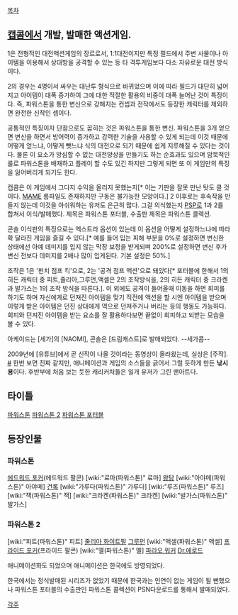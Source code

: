 [[목차]]

== [[캡콤]]에서 개발, 발매한 액션게임. ==

1은 전형적인 대전액션게임의 장르로서, 1:1대전이지만 특정 필드에서 주변 사물이나 아이템을 이용해서 상대방을 공격할 수 있는 등 타 격투게임보다 다소 자유로운 대전 방식이다.

2의 경우는 4명이서 싸우는 대난투 형식으로 바뀌었으며 이에 따라 필드가 대단히 넓어지고 아이템이 대폭 증가하여 그에 대한 적절한 활용의 비중이 대폭 늘어난 것이 특징이다. 즉, 파워스톤을 통한 변신으로 강해지는 컨셉과 전작에서도 등장한 캐릭터를 제외하면 완전한 신작인 셈이다.

공통적인 특징이자 단점으로도 꼽히는 것은 파워스톤을 통한 변신. 파워스톤을 3개 얻으면 변신을 하면서 방어력이 증가하고 강력한 기술을 사용할 수 있게 되는데 이것 때문에 어떻게 얻느냐, 어떻게 뺏느냐 식의 대전으로 되기 때문에 쉽게 지루해질 수 있다는 것이다. 물론 이 요소가 방심할 수 없는 대전양상을 만들기도 하는 순효과도 있으며 암묵적인 룰로 파워스톤을 배재하고 플레이 할 수도 있긴 하지만 그렇게 되면 또 이 게임만의 특징을 잃어버리게 되기도 한다.

캡콤은 이 게임에서 그다지 수익을 올리지 못했는지[* 이는 기판을 잘못 만난 탓도 클 것이다. [[MAME]] 롬파일도 존재하지만 구동은 불가능한 모양이다.] 2 이후로는 후속작을 만들지 않는데 이것을 아쉬워하는 유저도 은근히 많다. 그걸 의식했는지 [[PSP]]로 1과 2를 합쳐서 이식/발매했다. 제목은 파워스톤 포터블, 수출판 제목은 파워스톤 콜렉션.

콘솔 이식판의 특징으로는 엑스트라 옵션이 있는데 이 옵션을 어떻게 설정하느냐에 따라 확 달라진 게임을 즐길 수 있다.[* 예를 들어 입는 피해 부분을 0%로 설정하면 변신한 상태에선 아예 데미지를 입지 않는 막장 보정을 받게되며 200%로 설정하면 변신 후가 변신 전보다 데미지를 2배나 많이 입게된다. 기본 설정은 50%.]

조작은 1은 '펀치 점프 킥'으로, 2는 '공격 점프 액션'으로 돼있다[* 포터블에 한해서 1의 히든 캐릭터 중 피트,줄리아,그루먼,액셀은 2의 조작방식을, 2의 히든 캐릭터 중 크라켄과 발가스는 1의 조작 방식을 따른다.]. 이 외에도 공격이 들어올때 이동을 하면 회피를 하기도 하며 자신에게로 던져진 아이템을 맞기 직전에 액션을 할 시엔 아이템을 받으며 이렇게 받은 아이템은 던진 상대에게 역으로 던져주거나 버리는 등의 행동도 가능하다. 회피와 던져진 아이템을 받는 요소를 잘 활용하다보면 끝없이 회피하고 되받는 모습을 볼 수 있다.

아케이드는 [세가]의 [NAOMI], 콘솔은 [드림캐스트]로 발매되었다. --세가콤--

2009년에 [유튜브]에서 곧 신작이 나올 것이라는 동영상이 올라왔는데, 실상은 [주작]. [http://www.youtube.com/watch?v=JWoagTYetZo #] 한번 보면 진짜 같지만, 애니메이션과 게임의 소스들을 긁어서 그럴 듯하게 만든 '''낚시용'''이다. 후반부에 처음 보는 듯한 캐리커처들은 일개 유저가 그린 팬아트다.

== 타이틀 ==

[[파워스톤]]
[[파워스톤 2]]
[[파워스톤 포터블]]

== 등장인물 ==

=== 파워스톤 ===

[[에드워드 포커]](에드워드 팔콘)
[wiki:"료마(파워스톤)" 료마]
[[왕탕]]
[wiki:"아야메(파워스톤)" 아야메]
[[건록]]
[wiki:"가루다(파워스톤)" 가루다]
[wiki:"루즈(파워스톤)" 루즈]
[wiki:"잭(파워스톤)" 잭]
[wiki:"크라켄(파워스톤)" 크라켄]
[wiki:"발가스(파워스톤)" 발가스]

=== 파워스톤 2 ===

[wiki:"피트(파워스톤)" 피트]
[[줄리아 화이트펄]]
[[그루먼]]
[wiki:"액셀(파워스톤)" 액셀]
[[프라이드 포커]](프라이드 팔콘)
[wiki:"멜(파워스톤)" 멜]
[[파라오 워커]]
[[Dr.에로드]]

애니메이션화도 되었으며 애니메이션은 한국에도 방영되었다.

한국에서는 정식발매된 시리즈가 없었기 때문에 한국과는 인연이 없는 게임이 될 뻔했으나 파워스톤 포터블의 수출판인 파워스톤 콜렉션이 PSN다운로드를 통해서 발매되었다.

[[각주]]
